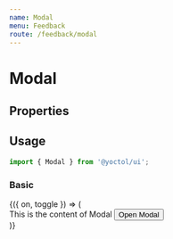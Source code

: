 ```yaml
---
name: Modal
menu: Feedback
route: /feedback/modal
---
```



# Modal

## Properties

<PropsTable of={Modal} />

## Usage

```js
import { Modal } from '@yoctol/ui';
```

### Basic

<Playground>
  <Toggle>
    {({ on, toggle }) => (
      <div>
        <Modal
          handleClose={toggle}
          show={on}
          closeButton
        >
          This is the content of Modal
        </Modal>
        <Button onClick={toggle}>Open Modal</Button>
      </div>
    )}
  </Toggle>
</Playground>
